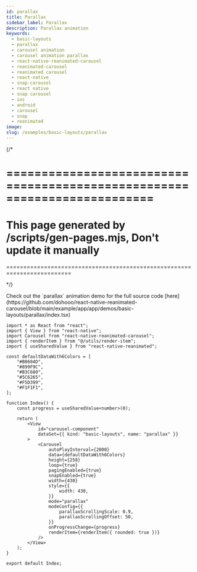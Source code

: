 ```yaml
---
id: parallax
title: Parallax
sidebar_label: Parallax
description: Parallax animation
keywords:
  - basic-layouts
  - parallax
  - carousel animation
  - carousel animation parallax
  - react-native-reanimated-carousel
  - reanimated-carousel
  - reanimated carousel
  - react-native
  - snap-carousel
  - react native
  - snap carousel
  - ios
  - android
  - carousel
  - snap
  - reanimated
image:
slug: /examples/basic-layouts/parallax
---
```


{/* 

=========================================================================
=========================================================================
This page generated by /scripts/gen-pages.mjs, Don't update it manually 
=========================================================================
=========================================================================

*/}


<Callout type="info" emoji="💡">
  Check out the `parallax` animation demo for the full source code [here](https://github.com/dohooo/react-native-reanimated-carousel/blob/main/example/app/app/demos/basic-layouts/parallax/index.tsx)
</Callout>

<Demo kind="basic-layouts" name="parallax" />

```tsx copy
import * as React from "react";
import { View } from "react-native";
import Carousel from "react-native-reanimated-carousel";
import { renderItem } from "@/utils/render-item";
import { useSharedValue } from "react-native-reanimated";

const defaultDataWith6Colors = [
	"#B0604D",
	"#899F9C",
	"#B3C680",
	"#5C6265",
	"#F5D399",
	"#F1F1F1",
];

function Index() {
	const progress = useSharedValue<number>(0);

	return (
		<View
			id="carousel-component"
			dataSet={{ kind: "basic-layouts", name: "parallax" }}
		>
			<Carousel
				autoPlayInterval={2000}
				data={defaultDataWith6Colors}
				height={258}
				loop={true}
				pagingEnabled={true}
				snapEnabled={true}
				width={430}
				style={{
					width: 430,
				}}
				mode="parallax"
				modeConfig={{
					parallaxScrollingScale: 0.9,
					parallaxScrollingOffset: 50,
				}}
				onProgressChange={progress}
				renderItem={renderItem({ rounded: true })}
			/>
		</View>
	);
}

export default Index;

```